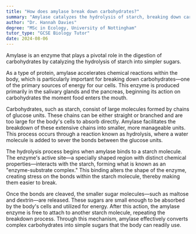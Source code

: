 ```yaml
---
title: "How does amylase break down carbohydrates?"
summary: "Amylase catalyzes the hydrolysis of starch, breaking down carbohydrates into sugars."
author: "Dr. Hannah Davies"
degree: "MSc in Ecology, University of Nottingham"
tutor_type: "GCSE Biology Tutor"
date: 2024-08-06
---
```


Amylase is an enzyme that plays a pivotal role in the digestion of carbohydrates by catalyzing the hydrolysis of starch into simpler sugars.

As a type of protein, amylase accelerates chemical reactions within the body, which is particularly important for breaking down carbohydrates—one of the primary sources of energy for our cells. This enzyme is produced primarily in the salivary glands and the pancreas, beginning its action on carbohydrates the moment food enters the mouth.

Carbohydrates, such as starch, consist of large molecules formed by chains of glucose units. These chains can be either straight or branched and are too large for the body's cells to absorb directly. Amylase facilitates the breakdown of these extensive chains into smaller, more manageable units. This process occurs through a reaction known as hydrolysis, where a water molecule is added to sever the bonds between the glucose units.

The hydrolysis process begins when amylase binds to a starch molecule. The enzyme's active site—a specially shaped region with distinct chemical properties—interacts with the starch, forming what is known as an "enzyme-substrate complex." This binding alters the shape of the enzyme, creating stress on the bonds within the starch molecule, thereby making them easier to break.

Once the bonds are cleaved, the smaller sugar molecules—such as maltose and dextrin—are released. These sugars are small enough to be absorbed by the body's cells and utilized for energy. After this action, the amylase enzyme is free to attach to another starch molecule, repeating the breakdown process. Through this mechanism, amylase effectively converts complex carbohydrates into simple sugars that the body can readily use.
    